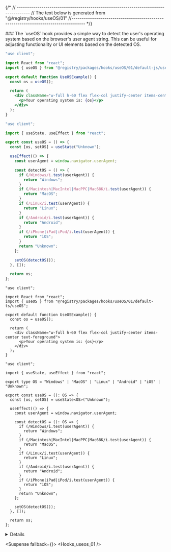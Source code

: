 
{/*
// ------------------------------------------------------------------------------------
    //	The text below is generated from "@/registry/hooks/useOS/01"
//------------------------------------------------------------------------------------
*/}

<Wrapper>
<Title>useOS</Title>
### The `useOS` hook provides a simple way to detect the user's operating system based on the browser's user agent string. This can be useful for adjusting functionality or UI elements based on the detected OS.

<CodeBlock>

```default|js|example.jsx
"use client";

import React from "react";
import { useOS } from "@registry/packages/hooks/useOS/01/default-js/useOS";

export default function UseOSExample() {
  const os = useOS();

  return (
    <div className="w-full h-60 flex flex-col justify-center items-center text-foreground">
      <p>Your operating system is: {os}</p>
    </div>
  );
}

```

```default|js|useOS.jsx
"use client";

import { useState, useEffect } from "react";

export const useOS = () => {
  const [os, setOS] = useState("Unknown");

  useEffect(() => {
    const userAgent = window.navigator.userAgent;

    const detectOS = () => {
      if (/Windows/i.test(userAgent)) {
        return "Windows";
      }
      if (/Macintosh|MacIntel|MacPPC|Mac68K/i.test(userAgent)) {
        return "MacOS";
      }
      if (/Linux/i.test(userAgent)) {
        return "Linux";
      }
      if (/Android/i.test(userAgent)) {
        return "Android";
      }
      if (/iPhone|iPad|iPod/i.test(userAgent)) {
        return "iOS";
      }
      return "Unknown";
    };

    setOS(detectOS());
  }, []);

  return os;
};

```

```default|ts|example.tsx
"use client";

import React from "react";
import { useOS } from "@registry/packages/hooks/useOS/01/default-ts/useOS";

export default function UseOSExample() {
  const os = useOS();

  return (
    <div className="w-full h-60 flex flex-col justify-center items-center text-foreground">
      <p>Your operating system is: {os}</p>
    </div>
  );
}

```

```default|ts|useOS.tsx
"use client";

import { useState, useEffect } from "react";

export type OS = "Windows" | "MacOS" | "Linux" | "Android" | "iOS" | "Unknown";

export const useOS = (): OS => {
  const [os, setOS] = useState<OS>("Unknown");

  useEffect(() => {
    const userAgent = window.navigator.userAgent;

    const detectOS = (): OS => {
      if (/Windows/i.test(userAgent)) {
        return "Windows";
      }
      if (/Macintosh|MacIntel|MacPPC|Mac68K/i.test(userAgent)) {
        return "MacOS";
      }
      if (/Linux/i.test(userAgent)) {
        return "Linux";
      }
      if (/Android/i.test(userAgent)) {
        return "Android";
      }
      if (/iPhone|iPad|iPod/i.test(userAgent)) {
        return "iOS";
      }
      return "Unknown";
    };

    setOS(detectOS());
  }, []);

  return os;
};

```

</CodeBlock>
<Details>


### Return Table

| Name | Type | Description                                                                                                                   |
| ---- | ---- | ----------------------------------------------------------------------------------------------------------------------------- |
| os   | `OS` | A string representing the detected operating system: `"Windows"`, `"MacOS"`, `"Linux"`, `"Android"`, `"iOS"`, or `"Unknown"`. |

</Details>

<Suspense fallback={<Skeleton className="h-60 rounded-lg" />}>
<Display>
<Hooks_useos_01 />
</Display>
</Suspense>

</Wrapper>
